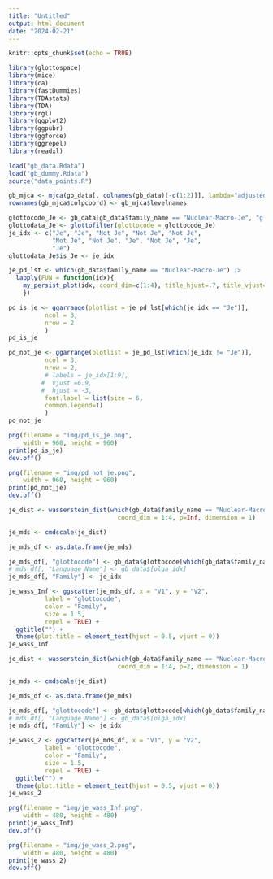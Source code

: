 ```yaml
---
title: "Untitled"
output: html_document
date: "2024-02-21"
---
```


```r
knitr::opts_chunk$set(echo = TRUE)
```

```r
library(glottospace)
library(mice)
library(ca)
library(fastDummies)
library(TDAstats)
library(TDA)
library(rgl)
library(ggplot2)
library(ggpubr)
library(ggforce)
library(ggrepel)
library(readxl)
```

```r
load("gb_data.Rdata")
load("gb_dummy.Rdata")
source("data_points.R")
```

```r
gb_mjca <- mjca(gb_data[, colnames(gb_data)[-c(1:2)]], lambda="adjusted") # "Burt", "adjusted", "indicator"
rownames(gb_mjca$colpcoord) <- gb_mjca$levelnames
```

```r
glottocode_Je <- gb_data[gb_data$family_name == "Nuclear-Macro-Je", "glottocode"]
glottodata_Je <- glottofilter(glottocode = glottocode_Je)
je_idx <- c("Je", "Je", "Not Je", "Not Je", "Not Je",
            "Not Je", "Not Je", "Je", "Not Je", "Je",
            "Je")
glottodata_Je$is_Je <- je_idx
```

```r
je_pd_lst <- which(gb_data$family_name == "Nuclear-Macro-Je") |>
  lapply(FUN = function(idx){
    my_persist_plot(idx, coord_dim=c(1:4), title_hjust=.7, title_vjust=0.9, title_size = 16)
    })
```

```r
pd_is_je <- ggarrange(plotlist = je_pd_lst[which(je_idx == "Je")],
          ncol = 3,
          nrow = 2
          )
pd_is_je
```

```r
pd_not_je <- ggarrange(plotlist = je_pd_lst[which(je_idx != "Je")],
          ncol = 3,
          nrow = 2,
          # labels = je_idx[1:9],
         #  vjust =6.9,
         #  hjust = -3,
          font.label = list(size = 6,
          common.legend=T)
          )
pd_not_je
```

```r
png(filename = "img/pd_is_je.png",
    width = 960, height = 960)
print(pd_is_je)
dev.off()
```

```r
png(filename = "img/pd_not_je.png",
    width = 960, height = 960)
print(pd_not_je)
dev.off()
```

```r
je_dist <- wasserstein_dist(which(gb_data$family_name == "Nuclear-Macro-Je"), 
                              coord_dim = 1:4, p=Inf, dimension = 1)

je_mds <- cmdscale(je_dist)

je_mds_df <- as.data.frame(je_mds)

je_mds_df[, "glottocode"] <- gb_data$glottocode[which(gb_data$family_name == "Nuclear-Macro-Je")]
# mds_df[, "Language_Name"] <- gb_data$[olga_idx]
je_mds_df[, "Family"] <- je_idx

je_wass_Inf <- ggscatter(je_mds_df, x = "V1", y = "V2",
          label = "glottocode",
          color = "Family",
          size = 1.5,
          repel = TRUE) +
  ggtitle("") +
  theme(plot.title = element_text(hjust = 0.5, vjust = 0))
je_wass_Inf
```

```r
je_dist <- wasserstein_dist(which(gb_data$family_name == "Nuclear-Macro-Je"), 
                              coord_dim = 1:4, p=2, dimension = 1)

je_mds <- cmdscale(je_dist)

je_mds_df <- as.data.frame(je_mds)

je_mds_df[, "glottocode"] <- gb_data$glottocode[which(gb_data$family_name == "Nuclear-Macro-Je")]
# mds_df[, "Language_Name"] <- gb_data$[olga_idx]
je_mds_df[, "Family"] <- je_idx

je_wass_2 <- ggscatter(je_mds_df, x = "V1", y = "V2",
          label = "glottocode",
          color = "Family",
          size = 1.5,
          repel = TRUE) +
  ggtitle("") +
  theme(plot.title = element_text(hjust = 0.5, vjust = 0))
je_wass_2
```

```r
png(filename = "img/je_wass_Inf.png",
    width = 480, height = 480)
print(je_wass_Inf)
dev.off()
```

```r
png(filename = "img/je_wass_2.png",
    width = 480, height = 480)
print(je_wass_2)
dev.off()
```









